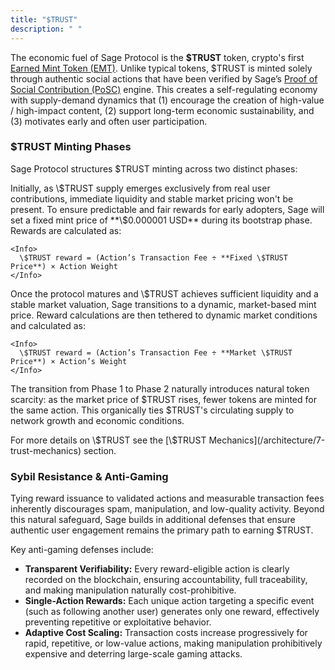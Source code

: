 ```yaml
---
title: "$TRUST"
description: " "
---
```


The economic fuel of Sage Protocol is the **\$TRUST** token, crypto's first [Earned Mint Token (EMT)](/introduction/3-emt). Unlike typical tokens, \$TRUST is minted solely through authentic social actions that have been verified by Sage’s [Proof of Social Contribution (PoSC)](/introduction/2-posc) engine. This creates a self-regulating economy with supply-demand dynamics that (1) encourage the creation of high-value / high-impact content, (2) support long-term economic sustainability, and (3) motivates early and often user participation. 

### \$TRUST Minting Phases

Sage Protocol structures \$TRUST minting across two distinct phases:

<Steps>
  <Step title="Phase 1: Fixed Mint Price (Bootstrap Phase)" iconType="regular">
    Initially, as \$TRUST supply emerges exclusively from real user contributions, immediate liquidity and stable market pricing won't be present. To ensure predictable and fair rewards for early adopters, Sage will set a fixed mint price of **\$0.000001 USD** during its bootstrap phase. Rewards are calculated as:

    <Info>
      \$TRUST reward = (Action’s Transaction Fee ÷ **Fixed \$TRUST Price**) × Action Weight
    </Info>
  </Step>
  <Step title="Phase 2: Market-driven Mint Price">
    Once the protocol matures and \$TRUST achieves sufficient liquidity and a stable market valuation, Sage transitions to a dynamic, market-based mint price. Reward calculations are then tethered to dynamic market conditions and calculated as:

    <Info>
      \$TRUST reward = (Action’s Transaction Fee ÷ **Market \$TRUST Price**) × Action’s Weight
    </Info>
  </Step>
</Steps>

The transition from Phase 1 to Phase 2 naturally introduces natural token scarcity: as the market price of \$TRUST rises, fewer tokens are minted for the same action. This organically ties \$TRUST's circulating supply to network growth and economic conditions.

<Tip>
  For more details on \$TRUST see the [\$TRUST Mechanics](/architecture/7-trust-mechanics) section.
</Tip>

### Sybil Resistance & Anti-Gaming

Tying reward issuance to validated actions and measurable transaction fees inherently discourages spam, manipulation, and low-quality activity. Beyond this natural safeguard, Sage builds in additional defenses that ensure authentic user engagement remains the primary path to earning \$TRUST.

Key anti-gaming defenses include:

- **Transparent Verifiability:** Every reward-eligible action is clearly recorded on the blockchain, ensuring accountability, full traceability, and making manipulation naturally cost-prohibitive.
- **Single-Action Rewards:** Each unique action targeting a specific event (such as following another user) generates only one reward, effectively preventing repetitive or exploitative behavior.
- **Adaptive Cost Scaling:** Transaction costs increase progressively for rapid, repetitive, or low-value actions, making manipulation prohibitively expensive and deterring large-scale gaming attacks.